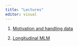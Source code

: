 ```yaml
---
title: "Lectures"
editor: visual
---
```


1.  [Motivation and handling data](intro-1.qmd)

2.  [Longitudinal MLM](mlm-2.qmd)
